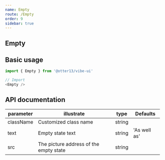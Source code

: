 ```yaml
---
name: Empty
route: /Empty
order: 9
sidebar: true
---
```



## Empty

<Playground>
    <Empty />
</Playground>

## Basic usage

``` js
import { Empty } from '@otter13/vibe-ui'

// Import
<Empty />
```

## API documentation
|  parameter  |  illustrate  |  type  |  Defaults  |
|  ---   |  ---  |  ---  |  ---  |
|  className  |  Customized class name  |  string  |  |
|  text  |  Empty state text  |  string  |  'As well as'  |
|  src  |  The picture address of the empty state  |  string  |  | 
